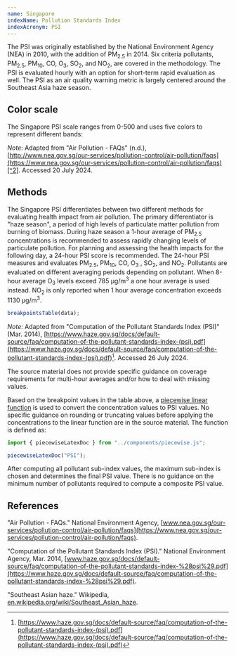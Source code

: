 ```yaml
---
name: Singapore
indexName: Pollution Standards Index
indexAcronym: PSI
---
```


The PSI was originally established by the National Environment Agency (NEA) in 2010, with the addition of PM<sub>2.5</sub> in 2014. Six criteria pollutants, PM<sub>2.5</sub>, PM<sub>10</sub>, CO, O<sub>3</sub>, SO<sub>2</sub>, and NO<sub>2</sub>, are covered in the methodology. The PSI is evaluated hourly with an option for short-term rapid evaluation as well. The PSI as an air quality warning metric is largely centered around the Southeast Asia haze season.

## Color scale

The Singapore PSI scale ranges from 0-500 and uses five colors to represent different bands:


<ColorScale index="singapore" value={false} />

_Note_: Adapted from "Air Pollution - FAQs" (n.d.), [http://www.nea.gov.sg/our-services/pollution-control/air-pollution/faqs](https://www.nea.gov.sg/our-services/pollution-control/air-pollution/faqs)[^2]. Accessed 20 July 2024.

## Methods

The Singapore PSI differentiates between two different methods for evaluating health impact from air pollution. The primary differentiator is "haze season", a period of high levels of particulate matter pollution from burning of biomass. During haze season a 1-hour average of PM<sub>2.5</sub> concentrations is recommended to assess rapidly changing levels of particulate pollution. For planning and assessing the health impacts for the following day, a 24-hour PSI score is recommended. The 24-hour PSI measures and evaluates PM<sub>2.5</sub>, PM<sub>10</sub>, CO, O<sub>3</sub> , SO<sub>2</sub>, and NO<sub>2</sub>. Pollutants are evaluated on different averaging periods depending on pollutant. When 8-hour average O<sub>3</sub> levels exceed 785 µg/m<sup>3</sup> a one hour average is used instead. NO<sub>2</sub> is only reported when 1 hour average concentration exceeds 1130 µg/m<sup>3</sup>.

```js
breakpointsTable(data);
```

_Note_: Adapted from "Computation of the Pollutant Standards Index (PSI)" (Mar. 2014),
[https://www.haze.gov.sg/docs/default-source/faq/computation-of-the-pollutant-standards-index-(psi).pdf](<https://www.haze.gov.sg/docs/default-source/faq/computation-of-the-pollutant-standards-index-(psi).pdf>)[^1]. Accessed 26 July 2024.

<div class="note">
  The source material does not provide specific guidance on coverage
  requirements for multi-hour averages and/or how to deal with missing values.
</div>

Based on the breakpoint values in the table above, a [piecewise linear function](/methods#piecewise-linear-function) is used to convert the concentration values to PSI values. No specific guidance on rounding or truncating values before applying the concentrations to the linear function are in the source material. The function is defined as:

```js
import { piecewiseLatexDoc } from "../components/piecewise.js";
```

```js
piecewiseLatexDoc("PSI");
```

After computing all pollutant sub-index values, the maximum sub-index is chosen and determines the final PSI value. There is no guidance on the minimum number of pollutants required to compute a composite PSI value.

## References

"Air Pollution - FAQs." National Environment Agency, [www.nea.gov.sg/our-services/pollution-control/air-pollution/faqs](https://www.nea.gov.sg/our-services/pollution-control/air-pollution/faqs).

"Computation of the Pollutant Standards Index (PSI)." National Environment Agency, Mar. 2014, [www.haze.gov.sg/docs/default-source/faq/computation-of-the-pollutant-standards-index-%28psi%29.pdf](https://www.haze.gov.sg/docs/default-source/faq/computation-of-the-pollutant-standards-index-%28psi%29.pdf).

"Southeast Asian haze." Wikipedia, [en.wikipedia.org/wiki/Southeast_Asian_haze](https://en.wikipedia.org/wiki/Southeast_Asian_haze).

[^1]: [https://www.haze.gov.sg/docs/default-source/faq/computation-of-the-pollutant-standards-index-(psi).pdf](<https://www.haze.gov.sg/docs/default-source/faq/computation-of-the-pollutant-standards-index-(psi).pdf>)
[^2]: [http://www.nea.gov.sg/our-services/pollution-control/air-pollution/faqs](https://www.nea.gov.sg/our-services/pollution-control/air-pollution/faqs)
